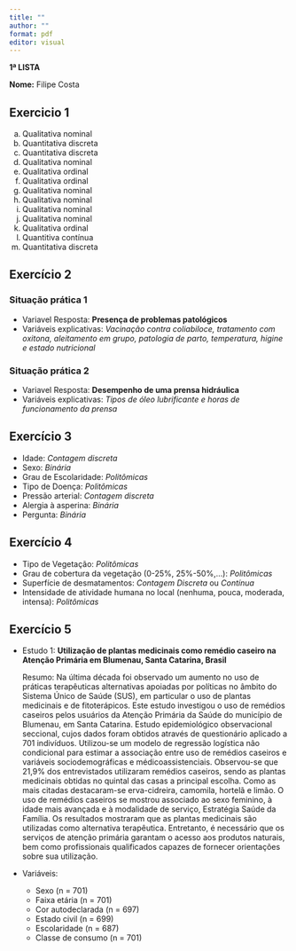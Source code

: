 ```yaml
---
title: ""
author: ""
format: pdf
editor: visual
---
```

**1ª LISTA** 

**Nome:** Filipe Costa


## Exercicio 1

a. Qualitativa nominal
b. Quantitativa discreta
c. Quantitativa discreta
d. Qualitativa nominal
e. Qualitativa ordinal
f. Qualitativa ordinal
g. Qualitativa nominal
h. Qualitativa nominal
i. Qualitativa nominal
j. Qualitativa nominal
k. Qualitativa ordinal
l. Quantitiva contínua
m. Quantitativa discreta

## Exercício 2

### Situação prática 1
- Variavel Resposta: **Presença de problemas patológicos**
- Variáveis explicativas: *Vacinação contra coliabiloce, tratamento com oxitona, aleitamento em grupo, patologia de parto, temperatura, higine e estado nutricional*

### Situação prática 2
- Variavel Resposta: **Desempenho de uma prensa hidráulica**
- Variáveis explicativas: *Tipos de óleo lubrificante e horas de funcionamento da prensa*

## Exercício 3
- Idade: *Contagem discreta*
- Sexo: *Binária*
- Grau de Escolaridade: *Politômicas*
- Tipo de Doença: *Politômicas*
- Pressão arterial: *Contagem discreta*
- Alergia à asperina: *Binária*
- Pergunta: *Binária*

## Exercício 4

- Tipo de Vegetação: *Politômicas*
- Grau de cobertura da vegetação (0-25%, 25%-50%,...): *Politômicas*
- Superfície de desmatamentos: *Contagem Discreta* ou *Contínua*
- Intensidade de atividade humana no local (nenhuma, 
pouca, moderada, intensa): *Politômicas*

## Exercício 5

- Estudo 1: **Utilização de plantas medicinais como remédio caseiro na Atenção Primária em Blumenau, Santa Catarina, Brasil**

    Resumo:
    Na última década foi observado um aumento no uso de práticas terapêuticas alternativas apoiadas por políticas no âmbito do Sistema Único de Saúde (SUS), em particular o uso de plantas medicinais e de fitoterápicos. Este estudo investigou o uso de remédios caseiros pelos usuários da Atenção Primária da Saúde do município de Blumenau, em Santa Catarina. Estudo epidemiológico observacional seccional, cujos dados foram obtidos através de questionário aplicado a 701 indivíduos. Utilizou-se um modelo de regressão logística não condicional para estimar a associação entre uso de remédios caseiros e variáveis sociodemográficas e médicoassistenciais. Observou-se que 21,9% dos entrevistados utilizaram remédios caseiros, sendo as plantas medicinais obtidas no quintal das casas a principal escolha. Como as mais citadas destacaram-se erva-cidreira, camomila, hortelã e limão. O uso de remédios caseiros se mostrou associado ao sexo feminino, à idade mais avançada e à modalidade de serviço, Estratégia Saúde da Família. Os resultados mostraram que as plantas medicinais são utilizadas como alternativa terapêutica. Entretanto, é necessário que os serviços de atenção primária garantam o acesso aos produtos naturais, bem como profissionais qualificados capazes de fornecer orientações sobre sua utilização.

- Variáveis: 
    - Sexo (n = 701)
    - Faixa etária (n = 701)
    - Cor autodeclarada (n = 697)
    - Estado civil (n = 699)
    - Escolaridade (n = 687)
    - Classe de consumo (n = 701)